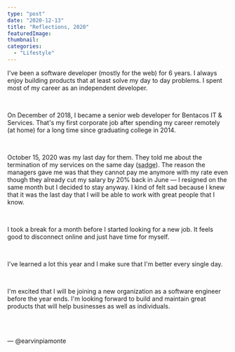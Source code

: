 ```yaml
---
type: "post"
date: "2020-12-13"
title: "Reflections, 2020"
featuredImage:
thumbnail:
categories:
  - "Lifestyle"
---
```


I've been a software developer (mostly for the web) for 6 years. I always enjoy building products that at least solve my day to day problems. I spent most of my career as an independent developer.

<br />

On December of 2018, I became a senior web developer for Bentacos IT & Services. That's my first corporate job after spending my career remotely (at home) for a long time since graduating college in 2014.

<br />

October 15, 2020 was my last day for them. They told me about the termination of my services on the same day (<abbr title="An emote on Twitch depicting a flattened version of Pepe the Frog with a sad, disappointed expression">sadge</abbr>). The reason the managers gave me was that they cannot pay me anymore with my rate even though they already cut my salary by 20% back in June &mdash; I resigned on the same month but I decided to stay anyway. I kind of felt sad because I knew that it was the last day that I will be able to work with great people that I know.

<br />

I took a break for a month before I started looking for a new job. It feels good to disconnect online and just have time for myself.

<br />

I've learned a lot this year and I make sure that I'm better every single day.

<br />

I'm excited that I will be joining a new organization as a software engineer before the year ends. I'm looking forward to build and maintain great products that will help businesses as well as individuals.

<br />
<br />

&mdash; @earvinpiamonte
